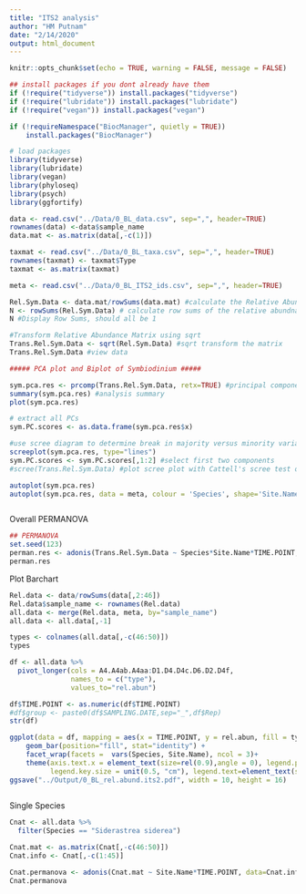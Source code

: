 ---
title: "ITS2 analysis"
author: "HM Putnam"
date: "2/14/2020"
output: html_document
---

```{r setup, include=FALSE}
knitr::opts_chunk$set(echo = TRUE, warning = FALSE, message = FALSE)

## install packages if you dont already have them
if (!require("tidyverse")) install.packages("tidyverse")
if (!require("lubridate")) install.packages("lubridate")
if (!require("vegan")) install.packages("vegan")

if (!requireNamespace("BiocManager", quietly = TRUE))
    install.packages("BiocManager")

# load packages
library(tidyverse)
library(lubridate)
library(vegan)
library(phyloseq)
library(psych)
library(ggfortify)


```

```{r}
data <- read.csv("../Data/0_BL_data.csv", sep=",", header=TRUE)
rownames(data) <-data$sample_name
data.mat <- as.matrix(data[,-c(1)])

taxmat <- read.csv("../Data/0_BL_taxa.csv", sep=",", header=TRUE)
rownames(taxmat) <- taxmat$Type
taxmat <- as.matrix(taxmat)

meta <- read.csv("../Data/0_BL_ITS2_ids.csv", sep=",", header=TRUE)

Rel.Sym.Data <- data.mat/rowSums(data.mat) #calculate the Relative Abundance
N <- rowSums(Rel.Sym.Data) # calculate row sums of the relative abundnaces, should sum to 1
N #Display Row Sums, should all be 1

#Transform Relative Abundance Matrix using sqrt
Trans.Rel.Sym.Data <- sqrt(Rel.Sym.Data) #sqrt transform the matrix
Trans.Rel.Sym.Data #view data

##### PCA plot and Biplot of Symbiodinium #####

sym.pca.res <- prcomp(Trans.Rel.Sym.Data, retx=TRUE) #principal components analysis on sym data
summary(sym.pca.res) #analysis summary
plot(sym.pca.res)

# extract all PCs
sym.PC.scores <- as.data.frame(sym.pca.res$x)

#use scree diagram to determine break in majority versus minority variation explaination components
screeplot(sym.pca.res, type="lines")
sym.PC.scores <- sym.PC.scores[,1:2] #select first two components
#scree(Trans.Rel.Sym.Data) #plot scree plot with Cattell's scree test of eigenvalue >1

autoplot(sym.pca.res)
autoplot(sym.pca.res, data = meta, colour = 'Species', shape='Site.Name')



```



Overall PERMANOVA
```{r}
## PERMANOVA
set.seed(123)
perman.res <- adonis(Trans.Rel.Sym.Data ~ Species*Site.Name*TIME.POINT, data=meta, method = "bray", permutations=999)
perman.res

```

Plot Barchart
```{r}
Rel.data <- data/rowSums(data[,2:46])
Rel.data$sample_name <- rownames(Rel.data)
all.data <- merge(Rel.data, meta, by="sample_name")
all.data <- all.data[,-1]

types <- colnames(all.data[,-c(46:50)])
types 

df <- all.data %>%
  pivot_longer(cols = A4.A4ab.A4aa:D1.D4.D4c.D6.D2.D4f,
               names_to = c("type"),
               values_to="rel.abun")

df$TIME.POINT <- as.numeric(df$TIME.POINT)
#df$group <- paste0(df$SAMPLING.DATE,sep="_",df$Rep)
str(df)

ggplot(data = df, mapping = aes(x = TIME.POINT, y = rel.abun, fill = type)) +
    geom_bar(position="fill", stat="identity") +
    facet_wrap(facets =  vars(Species, Site.Name), ncol = 3)+ 
    theme(axis.text.x = element_text(size=rel(0.9),angle = 0), legend.position = "bottom",
          legend.key.size = unit(0.5, "cm"), legend.text=element_text(size=6))
ggsave("../Output/0_BL_rel.abund.its2.pdf", width = 10, height = 16) 
  
```


Single Species
```{r}
Cnat <- all.data %>%
  filter(Species == "Siderastrea siderea")

Cnat.mat <- as.matrix(Cnat[,-c(46:50)])
Cnat.info <- Cnat[,-c(1:45)]

Cnat.permanova <- adonis(Cnat.mat ~ Site.Name*TIME.POINT, data=Cnat.info, method = "bray", permutations=999)
Cnat.permanova



```





